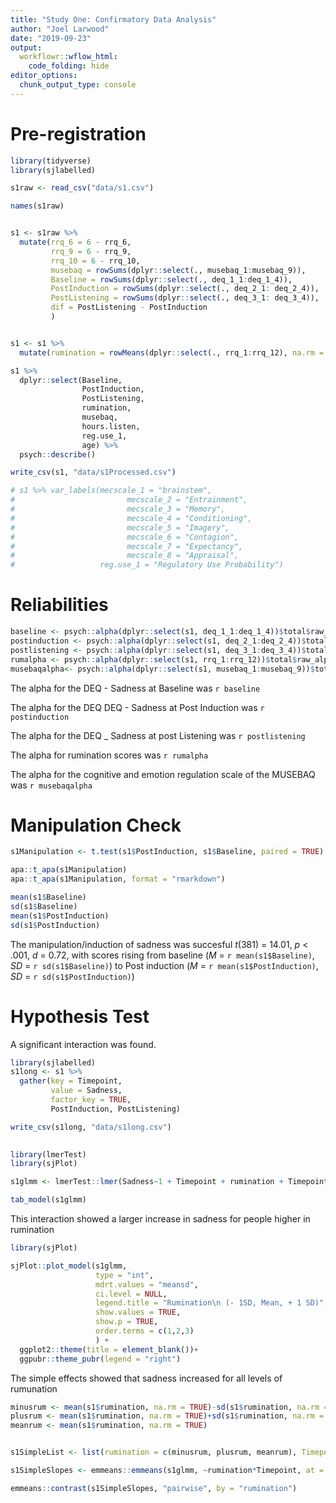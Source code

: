 ```yaml
---
title: "Study One: Confirmatory Data Analysis"
author: "Joel Larwood"
date: "2019-09-23"
output:
  workflowr::wflow_html:
    code_folding: hide
editor_options:
  chunk_output_type: console
---
```


# Pre-registration 


```r
library(tidyverse)
library(sjlabelled)

s1raw <- read_csv("data/s1.csv")

names(s1raw)


s1 <- s1raw %>% 
  mutate(rrq_6 = 6 - rrq_6,
         rrq_9 = 6 - rrq_9,
         rrq_10 = 6 - rrq_10,
         musebaq = rowSums(dplyr::select(., musebaq_1:musebaq_9)),
         Baseline = rowSums(dplyr::select(., deq_1_1:deq_1_4)),
         PostInduction = rowSums(dplyr::select(., deq_2_1: deq_2_4)),
         PostListening = rowSums(dplyr::select(., deq_3_1: deq_3_4)), 
         dif = PostListening - PostInduction
         ) 


s1 <- s1 %>% 
  mutate(rumination = rowMeans(dplyr::select(., rrq_1:rrq_12), na.rm = FALSE))

s1 %>% 
  dplyr::select(Baseline,
                PostInduction,
                PostListening,
                rumination,
                musebaq,
                hours.listen,
                reg.use_1,
                age) %>% 
  psych::describe()

write_csv(s1, "data/s1Processed.csv")

# s1 %>% var_labels(mecscale_1 = "brainstem",
#                         mecscale_2 = "Entrainment",
#                         mecscale_3 = "Memory", 
#                         mecscale_4 = "Conditioning",
#                         mecscale_5 = "Imagery",
#                         mecscale_6 = "Contagion", 
#                         mecscale_7 = "Expectancy",
#                         mecscale_8 = "Appraisal", 
#                   reg.use_1 = "Regulatory Use Probability")
```

# Reliabilities 

```r

baseline <- psych::alpha(dplyr::select(s1, deq_1_1:deq_1_4))$total$raw_alpha
postinduction <- psych::alpha(dplyr::select(s1, deq_2_1:deq_2_4))$total$raw_alpha
postlistening <- psych::alpha(dplyr::select(s1, deq_3_1:deq_3_4))$total$raw_alpha
rumalpha <- psych::alpha(dplyr::select(s1, rrq_1:rrq_12))$total$raw_alpha
musebaqalpha<- psych::alpha(dplyr::select(s1, musebaq_1:musebaq_9))$total$raw_alpha

```

The alpha for the DEQ - Sadness at Baseline was `r baseline`

The alpha for the DEQ DEQ - Sadness at Post Induction  was `r postinduction`

The alpha for the DEQ _ Sadness at post Listening was `r postlistening`

The alpha for rumination scores was `r rumalpha`

The alpha for the cognitive and emotion regulation scale of the MUSEBAQ was `r musebaqalpha`


# Manipulation Check

```r
s1Manipulation <- t.test(s1$PostInduction, s1$Baseline, paired = TRUE) 

apa::t_apa(s1Manipulation)
apa::t_apa(s1Manipulation, format = "rmarkdown")

mean(s1$Baseline)
sd(s1$Baseline)
mean(s1$PostInduction)
sd(s1$PostInduction)
```
The manipulation/induction of sadness was succesful *t*(381) = 14.01, *p* < .001, *d* = 0.72, with scores rising from baseline (*M* = `r mean(s1$Baseline)`, *SD* = `r sd(s1$Baseline)`) to Post induction (*M* = `r mean(s1$PostInduction)`, *SD* = `r sd(s1$PostInduction)`)

# Hypothesis Test 

A significant interaction was found. 
```r

library(sjlabelled)
s1long <- s1 %>% 
  gather(key = Timepoint,
         value = Sadness,
         factor_key = TRUE,
         PostInduction, PostListening) 

write_csv(s1long, "data/s1long.csv")
  

library(lmerTest)
library(sjPlot)

s1glmm <- lmerTest::lmer(Sadness~1 + Timepoint + rumination + Timepoint*rumination + (1 |id), data = s1long)

tab_model(s1glmm)
```

This interaction showed a larger increase in sadness for people higher in rumination 
```r

library(sjPlot)

sjPlot::plot_model(s1glmm,
                   type = "int",
                   mdrt.values = "meansd",
                   ci.level = NULL,
                   legend.title = "Rumination\n (- 1SD, Mean, + 1 SD)",
                   show.values = TRUE,
                   show.p = TRUE,
                   order.terms = c(1,2,3)
                   ) + 
  ggplot2::theme(title = element_blank())+ 
  ggpubr::theme_pubr(legend = "right")
```

The simple effects showed that sadness increased for all levels of rumunation 
```r

minusrum <- mean(s1$rumination, na.rm = TRUE)-sd(s1$rumination, na.rm = TRUE)
plusrum <- mean(s1$rumination, na.rm = TRUE)+sd(s1$rumination, na.rm = TRUE)
meanrum <- mean(s1$rumination, na.rm = TRUE)


s1SimpleList <- list(rumination = c(minusrum, plusrum, meanrum), Timepoint = c("PostInduction", "PostListening"))

s1SimpleSlopes <- emmeans::emmeans(s1glmm, ~rumination*Timepoint, at = s1SimpleList)

emmeans::contrast(s1SimpleSlopes, "pairwise", by = "rumination")
```

